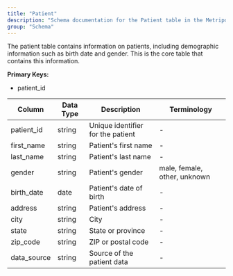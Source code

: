 ```yaml
---
title: "Patient"
description: "Schema documentation for the Patient table in the Metriport data model"
group: "Schema"
---
```


The patient table contains information on patients, including demographic information such as birth date and gender. This is the core table that contains this information.

**Primary Keys:**
* patient_id

| Column | Data Type | Description | Terminology |
| ------ | --------- | ----------- | ----------- |
| patient_id | string | Unique identifier for the patient | - |
| first_name | string | Patient's first name | - |
| last_name | string | Patient's last name | - |
| gender | string | Patient's gender | male, female, other, unknown |
| birth_date | date | Patient's date of birth | - |
| address | string | Patient's address | - |
| city | string | City | - |
| state | string | State or province | - |
| zip_code | string | ZIP or postal code | - |
| data_source | string | Source of the patient data | - |